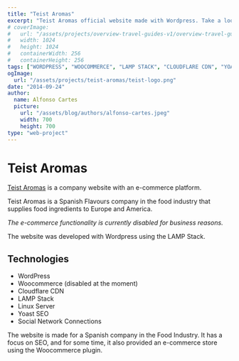 ```yaml
---
title: "Teist Aromas"
excerpt: "Teist Aromas official website made with Wordpress. Take a look at how it was made, what technologies where used and why..."
# coverImage:
#   url: "/assets/projects/overview-travel-guides-v1/overview-travel-guides-v1-icon.png"
#   width: 1024
#   height: 1024
#   containerWidth: 256
#   containerHeight: 256
tags: ["WORDPRESS", "WOOCOMMERCE", "LAMP STACK", "CLOUDFLARE CDN", "YOAST SEO"]
ogImage:
  url: "/assets/projects/teist-aromas/teist-logo.png"
date: "2014-09-24"
author:
  name: Alfonso Cartes
  picture:
    url: "/assets/blog/authors/alfonso-cartes.jpeg"
    width: 700
    height: 700
type: "web-project"
---
```


# Teist Aromas

[Teist Aromas](http://www.teist.es) is a company website with an e-commerce platform.

Teist Aromas is a Spanish Flavours company in the food industry that supplies food ingredients to Europe and America.

_The e-commerce functionality is currently disabled for business reasons._

The website was developed with Wordpress using the LAMP Stack.

## Technologies

- WordPress
- Woocommerce (disabled at the moment)
- Cloudflare CDN
- LAMP Stack
- Linux Server
- Yoast SEO
- Social Network Connections

The website is made for a Spanish company in the Food Industry. It has a focus on SEO, and for some time, it also provided an e-commerce store using the Woocommerce plugin.

<DesktopScreenshots post="teist-aromas" />
